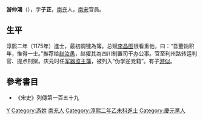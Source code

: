 '''游仲鴻'''（{{bd|1138年||1215年||catIdx=Y游}}），字'''子正'''，[[南充|南充]]人，[[南宋|南宋]]官員。
==生平==
淳熙二年（1175年）進士，最初調犍為簿。总赋[[李昌图|李昌图]]很看重他，曰：“吾董饷积年，惟得一士。”推荐给[[赵汝愚|赵汝愚]]，赵擢其為四川制置司干办公事。官至利州路转运判官、提点刑狱。庆元时任[[军器监|军器监]][[主簿|主簿]]，被列入“伪学逆党籍”。有子[[游似|游似]]。

==參考書目==
* 《宋史》列傳第一百五十九

{{宋朝人物小作品}}
[[Category:宋朝政治人物|Y]]
[[Category:游姓|Category:游姓]]
[[Category:南充人|南充人]]
[[Category:淳熙二年乙未科進士|Category:淳熙二年乙未科進士]]
[[Category:慶元黨人|Category:慶元黨人]]